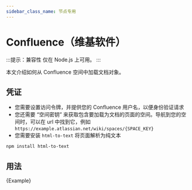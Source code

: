 ```yaml
---
sidebar_class_name: 节点专用
---
```


# Confluence（维基软件）

:::提示：兼容性
仅在 Node.js 上可用。
:::

本文介绍如何从 Confluence 空间中加载文档对象。

## 凭证

- 您需要设置访问令牌，并提供您的 Confluence 用户名，以便身份验证请求
- 您还需要 “空间密钥” 来获取包含要加载为文档的页面的空间。导航到您的空间时，可以在 url 中找到它，例如 `https://example.atlassian.net/wiki/spaces/{SPACE_KEY}`
- 您需要安装 `html-to-text` 将页面解析为纯文本

```bash npm2yarn
npm install html-to-text

```


## 用法





<CodeBlock language="typescript">{Example}</CodeBlock>

